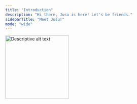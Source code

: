 ```yaml
---
title: "Introduction"
description: "Hi there, Jusu is here! Let's be friends."
sidebarTitle: "Meet Jusu!"
mode: "wide"
---
```


<img 
  src="/images/sui.gif" 
  alt="Descriptive alt text"
  noZoom 
  height="200"
  className="rounded-lg"
/>
